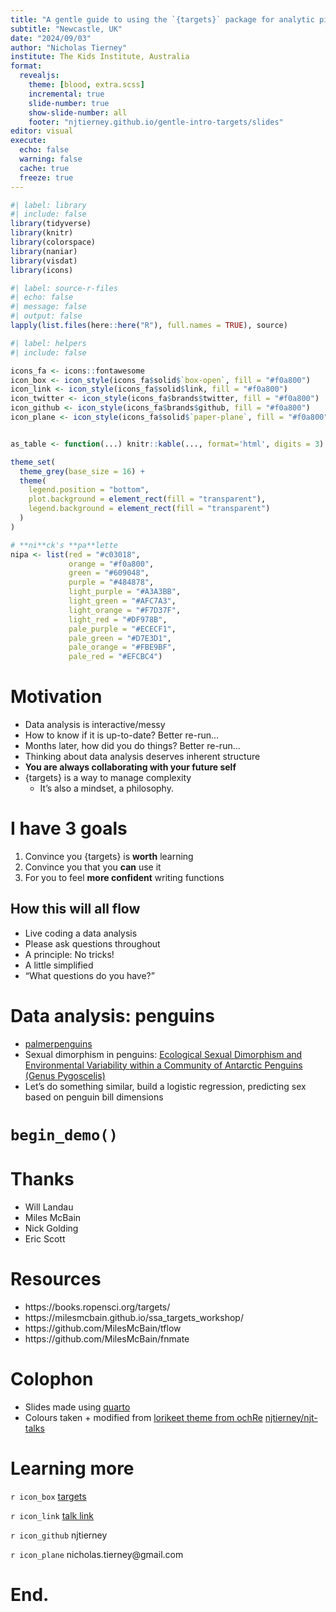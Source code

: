 ```yaml
---
title: "A gentle guide to using the `{targets}` package for analytic pipelines"
subtitle: "Newcastle, UK"
date: "2024/09/03"
author: "Nicholas Tierney"
institute: The Kids Institute, Australia
format: 
  revealjs:
    theme: [blood, extra.scss]
    incremental: true
    slide-number: true
    show-slide-number: all
    footer: "njtierney.github.io/gentle-intro-targets/slides"
editor: visual
execute: 
  echo: false
  warning: false
  cache: true
  freeze: true
---
```


```r
#| label: library
#| include: false
library(tidyverse)
library(knitr)
library(colorspace)
library(naniar)
library(visdat)
library(icons)
```

```r
#| label: source-r-files
#| echo: false
#| message: false
#| output: false
lapply(list.files(here::here("R"), full.names = TRUE), source)
```

```r
#| label: helpers
#| include: false

icons_fa <- icons::fontawesome
icon_box <- icon_style(icons_fa$solid$`box-open`, fill = "#f0a800")
icon_link <- icon_style(icons_fa$solid$link, fill = "#f0a800")
icon_twitter <- icon_style(icons_fa$brands$twitter, fill = "#f0a800")
icon_github <- icon_style(icons_fa$brands$github, fill = "#f0a800")
icon_plane <- icon_style(icons_fa$solid$`paper-plane`, fill = "#f0a800")


as_table <- function(...) knitr::kable(..., format='html', digits = 3)

theme_set(
  theme_grey(base_size = 16) +
  theme(
    legend.position = "bottom",
    plot.background = element_rect(fill = "transparent"),
    legend.background = element_rect(fill = "transparent")
  )
)

# **ni**ck's **pa**lette
nipa <- list(red = "#c03018",
             orange = "#f0a800",
             green = "#609048",
             purple = "#484878",
             light_purple = "#A3A3BB",
             light_green = "#AFC7A3",
             light_orange = "#F7D37F",
             light_red = "#DF978B",
             pale_purple = "#ECECF1",
             pale_green = "#D7E3D1",
             pale_orange = "#FBE9BF",
             pale_red = "#EFCBC4")

```

# Motivation

- Data analysis is interactive/messy
- How to know if it is up-to-date? Better re-run...
- Months later, how did you do things? Better re-run...
- Thinking about data analysis deserves inherent structure
- **You are always collaborating with your future self**
- {targets} is a way to manage complexity
  - It's also a mindset, a philosophy.


# I have 3 goals

1.  Convince you {targets} is **worth** learning
2.  Convince you that you **can** use it
3.  For you to feel **more confident** writing functions

## How this will all flow

-   Live coding a data analysis
-   Please ask questions throughout
-   A principle: No tricks!
-   A little simplified
-   "What questions do you have?"

# Data analysis: penguins

- [palmerpenguins](https://github.com/allisonhorst/palmerpenguins)
- Sexual dimorphism in penguins: [Ecological Sexual Dimorphism and Environmental Variability within a Community of Antarctic Penguins (Genus Pygoscelis)](https://journals.plos.org/plosone/article?id=10.1371/journal.pone.0090081#s2)
- Let's do something similar, build a logistic regression, predicting sex based on penguin bill dimensions

# `begin_demo()`

# Thanks

-   Will Landau
-   Miles McBain
-   Nick Golding
-   Eric Scott

# Resources

-   https://books.ropensci.org/targets/
-   https://milesmcbain.github.io/ssa_targets_workshop/
-   https://github.com/MilesMcBain/tflow
-   https://github.com/MilesMcBain/fnmate

# Colophon

-   Slides made using [quarto](https://github.com/quarto-dev/quarto)
-   Colours taken + modified from [lorikeet theme from ochRe](https://github.com/ropenscilabs/ochRe) [njtierney/njt-talks](github.com/njtierney/njt-talks) <!-- - Header font is **Josefin Sans** --> <!-- - Body text font is **Montserrat** --> <!-- - Code font is **Fira Mono** --> <!-- - template available:  -->

# Learning more

`r icon_box` [targets](https://books.ropensci.org/targets/)

`r icon_link` [talk link]()

`r icon_github` njtierney

`r icon_plane` nicholas.tierney\@gmail.com

# **End.**
